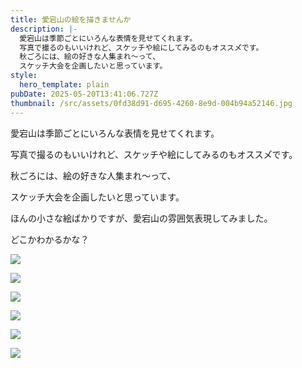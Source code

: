 ```yaml
---
title: 愛宕山の絵を描きませんか
description: |-
  愛宕山は季節ごとにいろんな表情を見せてくれます。
  写真で撮るのもいいけれど、スケッチや絵にしてみるのもオススメ゙です。
  秋ごろには、絵の好きな人集まれ～って、
  スケッチ大会を企画したいと思っています。
style:
  hero_template: plain
pubDate: 2025-05-20T13:41:06.727Z
thumbnail: /src/assets/0fd38d91-d695-4260-8e9d-004b94a52146.jpg
---
```

愛宕山は季節ごとにいろんな表情を見せてくれます。

写真で撮るのもいいけれど、スケッチや絵にしてみるのもオススメ゙です。

秋ごろには、絵の好きな人集まれ～って、

スケッチ大会を企画したいと思っています。





ほんの小さな絵ばかりですが、愛宕山の雰囲気表現してみました。

どこかわかるかな？

![](/src/assets/0fd38d91-d695-4260-8e9d-004b94a52146.jpg)

![](/src/assets/303b47e1-3a7f-40de-ab92-3b9a4529c934.jpg)

![](/src/assets/4cc216a1-6f0b-49a2-98cd-1e16ab6d4e0a.jpg)

![](/src/assets/abcdd74a-5076-4f37-844f-d6cd395dec5a.jpg)

![](/src/assets/fbc324ce-3e5c-4e96-9354-4a17b1f67da4.jpg)

![](/src/assets/3de93ccd-e382-400d-9a31-438549637db9.jpg)
